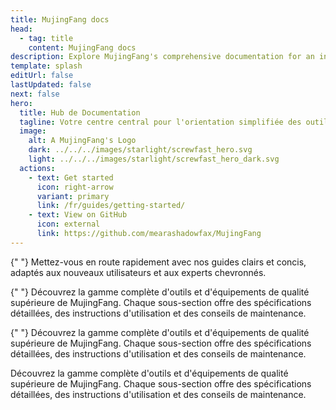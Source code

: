 ```yaml
---
title: MujingFang docs
head:
  - tag: title
    content: MujingFang docs
description: Explore MujingFang's comprehensive documentation for an in-depth look at our premium tools and construction services.
template: splash
editUrl: false
lastUpdated: false
next: false
hero:
  title: Hub de Documentation
  tagline: Votre centre central pour l'orientation simplifiée des outils, les documents de service détaillés et le soutien aux projets.
  image:
    alt: A MujingFang's Logo
    dark: ../../../images/starlight/screwfast_hero.svg
    light: ../../../images/starlight/screwfast_hero_dark.svg
  actions:
    - text: Get started
      icon: right-arrow
      variant: primary
      link: /fr/guides/getting-started/
    - text: View on GitHub
      icon: external
      link: https://github.com/mearashadowfax/MujingFang
---
```



<CardGrid stagger>

{" "}
<Card title="Guides de Démarrage Rapide" icon="document">
  Mettez-vous en route rapidement avec nos guides clairs et concis, adaptés aux
  nouveaux utilisateurs et aux experts chevronnés.
</Card>

{" "}
<Card title="Outils et Équipements" icon="seti:eslint">
  Découvrez la gamme complète d'outils et d'équipements de qualité supérieure de
  MujingFang. Chaque sous-section offre des spécifications détaillées, des
  instructions d'utilisation et des conseils de maintenance.
</Card>

{" "}
<Card title="Services de Construction" icon="seti:puppet">
  Découvrez la gamme complète d'outils et d'équipements de qualité supérieure de
  MujingFang. Chaque sous-section offre des spécifications détaillées, des
  instructions d'utilisation et des conseils de maintenance.
</Card>

   <Card title="Sujets Avancés" icon="seti:terraform">
    Découvrez la gamme complète d'outils et d'équipements de qualité supérieure de MujingFang. Chaque sous-section offre des spécifications détaillées, des instructions d'utilisation et des conseils de maintenance.
  </Card>
</CardGrid>
